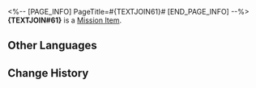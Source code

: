 <%-- [PAGE_INFO]
PageTitle=#{TEXTJOIN61}#
[END_PAGE_INFO] --%>
{{Item Infobox
|title       = {TEXTJOIN#61}
|id          = 140305
|image       = Item {TEXTJOIN#61}.png
|type        = Mission Item
|invCategory = Missions
|rarity      = 3
|effect      = 
|description = In Mr. Xiyan's story, this is the weapon you and {TEXTJOIN#59} managed to forge. You can tell at a glance that this dark and faded {TEXTJOIN#61} has a legendary past.<br />It's actually a toy laser gun belonging to Mr. Xiyan's little niece. Then he ran its batteries flat, and she didn't talk to him for three days. (He returned the toy laser gun to her after replacing the batteries. They have now reconciled.)
}}
'''{TEXTJOIN#61}''' is a [[Mission Item]].

==Other Languages==
{{Other Languages
|en   = {TEXTJOIN#61}
|zhs  = {TEXTJOIN#61}
|zht  = {TEXTJOIN#61}
|ja   = {TEXTJOIN#61}
|ko   = {TEXTJOIN#61}
|es   = {TEXTJOIN#61}
|fr   = {TEXTJOIN#61}
|ru   = {TEXTJOIN#61}
|th   = {TEXTJOIN#61}
|vi   = {TEXTJOIN#61}
|de   = {TEXTJOIN#61}
|id   = {TEXTJOIN#61}
|pt   = {TEXTJOIN#61}
}}

==Change History==
{{Change History|1.2}}